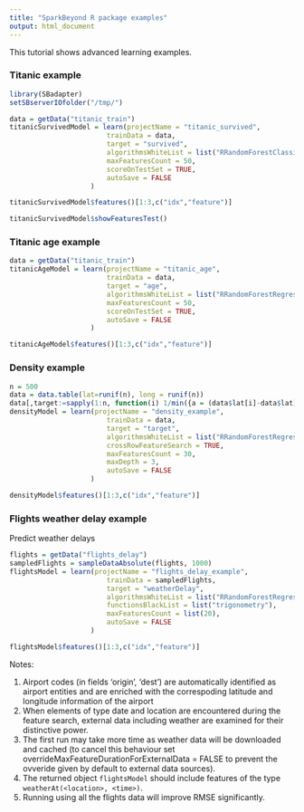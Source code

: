 ```yaml
---
title: "SparkBeyond R package examples"
output: html_document
---
```

This tutorial shows advanced learning examples.

<!-- 
  Comment:
  ========
  eval should always be FALSE here. I set eval = FALSE with spaces so that it won't be found in replace all 
--> 

### Titanic example
<!-- 
Write text for all
Show sampling, grouping examples - in a different section
Show predict / create package etc example - should be in a different section
-->
```r
library(SBadapter)
setSBserverIOfolder("/tmp/")
```

```r
data = getData("titanic_train")
titanicSurvivedModel = learn(projectName = "titanic_survived",
                        trainData = data,
                        target = "survived",
                        algorithmsWhiteList = list("RRandomForestClassifier"),  
                        maxFeaturesCount = 50,
                        scoreOnTestSet = TRUE, 
                        autoSave = FALSE
                    )


```
```r
titanicSurvivedModel$features()[1:3,c("idx","feature")]
```
```r
titanicSurvivedModel$showFeaturesTest()
```

### Titanic age example
```r
data = getData("titanic_train")
titanicAgeModel = learn(projectName = "titanic_age",
                        trainData = data,
                        target = "age",
                        algorithmsWhiteList = list("RRandomForestRegressor"),  
                        maxFeaturesCount = 50,
                        scoreOnTestSet = TRUE,
                        autoSave = FALSE
                    )

```
```r
titanicAgeModel$features()[1:3,c("idx","feature")]
```

### Density example
```r
n = 500
data = data.table(lat=runif(n), long = runif(n))
data[,target:=sapply(1:n, function(i) 1/min({a = (data$lat[i]-data$lat)^2+(data$long[i]-data$long)^2; a[i] = Inf;a}))]
densityModel = learn(projectName = "density_example",
                        trainData = data,
                        target = "target",
                        algorithmsWhiteList = list("RRandomForestRegressor"),  
                        crossRowFeatureSearch = TRUE,
                        maxFeaturesCount = 30,
                        maxDepth = 3,
                        autoSave = FALSE
                    )
```
```r
densityModel$features()[1:3,c("idx","feature")]
```

### Flights weather delay example

Predict weather delays


```r
flights = getData("flights_delay")
sampledFlights = sampleDataAbsolute(flights, 1000)
flightsModel = learn(projectName = "flights_delay_example",
                        trainData = sampledFlights,
                        target = "weatherDelay",
                        algorithmsWhiteList = list("RRandomForestRegressor"),
                        functionsBlackList = list("trigonometry"),
                        maxFeaturesCount = list(20),
                        autoSave = FALSE
                    )
```
```r
flightsModel$features()[1:3,c("idx","feature")]
```
Notes:

1. Airport codes (in fields 'origin', 'dest') are automatically identified as airport entities and are enriched with the correspoding latitude and longitude information of the airport
2. When elements of type date and location are encountered during the feature search, external data including weather are examined for their distinctive power.
3. The first run may take more time as weather data will be downloaded and cached (to cancel this behaviour set overrideMaxFeatureDurationForExternalData = FALSE to prevent the ovveride given by default to external data sources). 
4. The returned object `flightsModel` should include features of the type `weatherAt(<location>, <time>)`.
5. Running using all the flights data will improve RMSE significantly.

